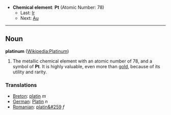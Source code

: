 *'''Chemical element''': '''Pt''' (Atomic Number: 78)
**Last: [[Iridium|Ir]]
**Next: [[Gold|Au]]
----
== Noun ==
'''platinum''' ([[en:Platinum|Wikipedia:Platinum]])

#The metallic chemical element with an atomic number of 78, and a symbol of '''Pt'''.  It is highly valuable, even more than [[gold]], because of its utility and rarity.

===Translations===
*[[Breton]]: [[platin]] ''m''
*[[German]]: [[Platin]] ''n''
*[[Romanian]]: [[platin&#259]] ''f''